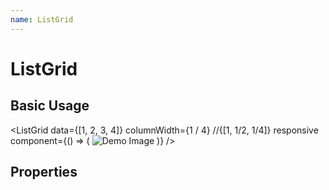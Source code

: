 ```yaml
---
name: ListGrid
---
```




# ListGrid

## Basic Usage

<Playground>

<ListGrid
  data={[1, 2, 3, 4]}
  columnWidth={1 / 4} //{[1, 1/2, 1/4]} responsive
  component={() => (
    <Card>
      <Image src={DemoImage} alt="Demo Image" p={3} />
    </Card>
  )}
/>

</Playground>

## Properties

<PropsTable of={ListGrid} />
